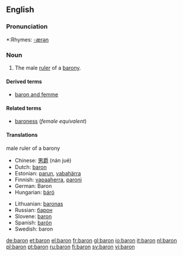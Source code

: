 {{see|barón}}

==English==

===Pronunciation===
*:Rhymes: [[Rhymes:English:-ærən|-ærən]]

===Noun===
{{wikipedia}}
{{en-noun}}

# The male [[ruler]] of a [[barony]].

====Derived terms====
* [[baron and femme]]

====Related terms====
* [[baroness]] (''female equivalent'')

====Translations====
;male ruler of a barony
{{top}}
*Chinese: [[男爵]] (nán jué)
*Dutch: [[baron]] {{m}}
*Estonian: [[parun]], [[vabahärra]]
*Finnish: [[vapaaherra]], [[paroni]]
*German: Baron {{m}}
*Hungarian: [[báró]]
{{mid}}
*Lithuanian: [[baronas]] {{m}}
*Russian: [[барон]]
*Slovene: [[baron]] {{m}}
*Spanish: [[barón]] {{m}}
*Swedish: baron {{c}}
{{bottom}}

[[de:baron]]
[[et:baron]]
[[el:baron]]
[[fr:baron]]
[[gl:baron]]
[[io:baron]]
[[it:baron]]
[[nl:baron]]
[[pl:baron]]
[[pt:baron]]
[[ru:baron]]
[[fi:baron]]
[[sv:baron]]
[[vi:baron]]